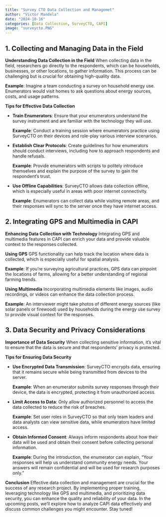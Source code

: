 ```yaml
---
title: "Survey CTO Data Collection and Managemet"
author: "Victor Mandela"
date: "2024-10-16"
categories: [Data Collection, SurveyCTO, CAPI]
image: "surveycto.PNG"
---
```


## 1. Collecting and Managing Data in the Field

**Understanding Data Collection in the Field** When collecting data in the field, researchers go directly to the respondents, which can be households, businesses, or other locations, to gather information. This process can be challenging but is crucial for obtaining high-quality data.

**Example**: Imagine a team conducting a survey on household energy use. Enumerators would visit homes to ask questions about energy sources, costs, and usage patterns.

**Tips for Effective Data Collection**

-   **Train Enumerators**: Ensure that your enumerators understand the survey instrument and are familiar with the technology they will use.

    **Example**: Conduct a training session where enumerators practice using SurveyCTO on their devices and role-play various interview scenarios.

-   **Establish Clear Protocols**: Create guidelines for how enumerators should conduct interviews, including how to approach respondents and handle refusals.

    **Example**: Provide enumerators with scripts to politely introduce themselves and explain the purpose of the survey to gain the respondent's trust.

-   **Use Offline Capabilities**: SurveyCTO allows data collection offline, which is especially useful in areas with poor internet connectivity.

    **Example**: Enumerators can collect data while visiting remote areas, and their responses will sync to the server once they have internet access.

## 2. Integrating GPS and Multimedia in CAPI

**Enhancing Data Collection with Technology** Integrating GPS and multimedia features in CAPI can enrich your data and provide valuable context to the responses collected.

**Using GPS** GPS functionality can help track the location where data is collected, which is especially useful for spatial analysis.

**Example**: If you’re surveying agricultural practices, GPS data can pinpoint the locations of farms, allowing for a better understanding of regional farming trends.

**Using Multimedia** Incorporating multimedia elements like images, audio recordings, or videos can enhance the data collection process.

**Example**: An interviewer might take photos of different energy sources (like solar panels or firewood) used by households during the energy use survey to provide visual context for the responses.

## 3. Data Security and Privacy Considerations

**Importance of Data Security** When collecting sensitive information, it’s vital to ensure that the data is secure and that respondents' privacy is protected.

**Tips for Ensuring Data Security**

-   **Use Encrypted Data Transmission**: SurveyCTO encrypts data, ensuring that it remains secure while being transmitted from devices to the server.

    **Example**: When an enumerator submits survey responses through their device, the data is encrypted, protecting it from unauthorized access.

-   **Limit Access to Data**: Only allow authorized personnel to access the data collected to reduce the risk of breaches.

    **Example**: Set user roles in SurveyCTO so that only team leaders and data analysts can view sensitive data, while enumerators have limited access.

-   **Obtain Informed Consent**: Always inform respondents about how their data will be used and obtain their consent before collecting personal information.

    **Example**: During the introduction, the enumerator can explain, "Your responses will help us understand community energy needs. Your answers will remain confidential and will be used for research purposes only."

**Conclusion** Effective data collection and management are crucial for the success of any research project. By implementing proper training, leveraging technology like GPS and multimedia, and prioritizing data security, you can enhance the quality and reliability of your data. In the upcoming posts, we’ll explore how to analyze CAPI data effectively and discuss common challenges you might encounter. Stay tuned!
